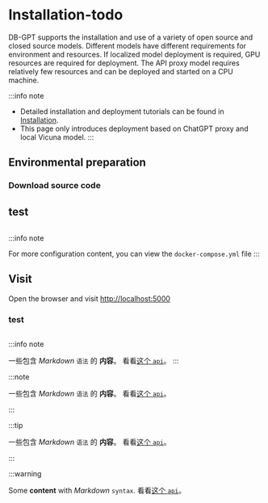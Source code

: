 
# Installation-todo
DB-GPT supports the installation and use of a variety of open source and closed source models. Different models have different requirements for environment and resources. If localized model deployment is required, GPU resources are required for deployment. The API proxy model requires relatively few resources and can be deployed and started on a CPU machine.


:::info note
- Detailed installation and deployment tutorials can be found in [Installation](/docs/installation/installation.mdx).
- This page only introduces deployment based on ChatGPT proxy and local Vicuna model.
:::

## Environmental preparation

### Download source code



## test



```python

```








:::info note

For more configuration content, you can view the `docker-compose.yml` file
:::


## Visit
Open the browser and visit [http://localhost:5000](http://localhost:5000)



### test






```python

```

:::info note

一些包含 _Markdown_ `语法` 的 **内容**。 看看[这个 `api`](#)。
:::


:::note

一些包含 _Markdown_ `语法` 的 **内容**。 看看[这个 `api`](#)。

:::

:::tip

一些包含 _Markdown_ `语法` 的 **内容**。 看看[这个 `api`](#)。

:::


:::warning

Some **content** with _Markdown_ `syntax`. 看看[这个 `api`](#)。

